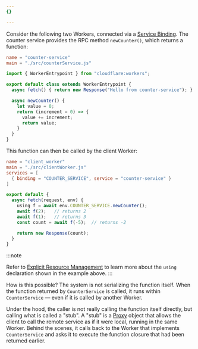 ```yaml
---
{}

---
```


Consider the following two Workers, connected via a [Service Binding](/workers/runtime-apis/bindings/service-bindings/rpc). The counter service provides the RPC method `newCounter()`, which returns a function:

```toml
name = "counter-service"
main = "./src/counterService.js"
```

```js
import { WorkerEntrypoint } from "cloudflare:workers";

export default class extends WorkerEntrypoint {
  async fetch() { return new Response("Hello from counter-service"); }

  async newCounter() {
    let value = 0;
    return (increment = 0) => {
      value += increment;
      return value;
    }
  }
}
```

This function can then be called by the client Worker:

```toml
name = "client_worker"
main = "./src/clientWorker.js"
services = [
  { binding = "COUNTER_SERVICE", service = "counter-service" }
]
```

```js
export default {
  async fetch(request, env) {
    using f = await env.COUNTER_SERVICE.newCounter();
    await f(2);   // returns 2
    await f(1);   // returns 3
    const count = await f(-5);  // returns -2

    return new Response(count);
  }
}
```

:::note

Refer to [Explicit Resource Management](/workers/runtime-apis/rpc/lifecycle) to learn more about the `using` declaration shown in the example above. 
:::

How is this possible? The system is not serializing the function itself. When the function returned by `CounterService` is called, it runs within `CounterService` — even if it is called by another Worker.

Under the hood, the caller is not really calling the function itself directly, but calling what is called a "stub". A "stub" is a [Proxy](https://developer.mozilla.org/en-US/docs/Web/JavaScript/Reference/Global_Objects/Proxy) object that allows the client to call the remote service as if it were local, running in the same Worker. Behind the scenes, it calls back to the Worker that implements `CounterService` and asks it to execute the function closure that had been returned earlier.
